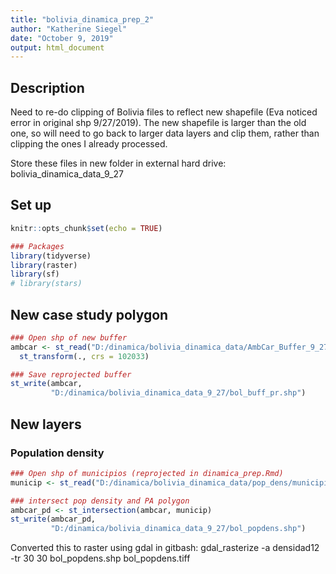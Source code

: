 ```yaml
---
title: "bolivia_dinamica_prep_2"
author: "Katherine Siegel"
date: "October 9, 2019"
output: html_document
---
```


## Description
Need to re-do clipping of Bolivia files to reflect new shapefile (Eva noticed error in original shp 9/27/2019). The new shapefile is larger than the old one, so will need to go back to larger data layers and clip them, rather than clipping the ones I already processed.

Store these files in new folder in external hard drive: bolivia_dinamica_data_9_27

## Set up
```r
knitr::opts_chunk$set(echo = TRUE)

### Packages
library(tidyverse)
library(raster)
library(sf)
# library(stars)
```

## New case study polygon
```r
### Open shp of new buffer
ambcar <- st_read("D:/dinamica/bolivia_dinamica_data/AmbCar_Buffer_9_27/Bol_buffer.shp") %>%
  st_transform(., crs = 102033)

### Save reprojected buffer
st_write(ambcar,
         "D:/dinamica/bolivia_dinamica_data_9_27/bol_buff_pr.shp")
```

## New layers
### Population density
```r
### Open shp of municipios (reprojected in dinamica_prep.Rmd)
municip <- st_read("D:/dinamica/bolivia_dinamica_data/pop_dens/municipios_339_pob2012_projected.shp")

### intersect pop density and PA polygon
ambcar_pd <- st_intersection(ambcar, municip)
st_write(ambcar_pd, 
         "D:/dinamica/bolivia_dinamica_data_9_27/bol_popdens.shp")
```

Converted this to raster using gdal in gitbash: 
gdal_rasterize -a densidad12 -tr 30 30 bol_popdens.shp bol_popdens.tiff

